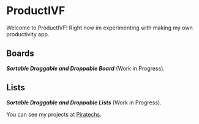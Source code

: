 
# ProductIVF

Welcome to ProductIVF! Right now im experimenting with making my own productivity app.

<div style={{marginTop: -20}}></div>

## Boards

***Sortable Draggable and Droppable Board*** (Work in Progress).

<div style={{marginTop: 20}}></div>

<Board />

## Lists

***Sortable Draggable and Droppable Lists*** (Work in Progress).

<div style={{marginTop: 20}}></div>

<Lists />

You can see my projects at [Piratechs](https://piratechs.com).